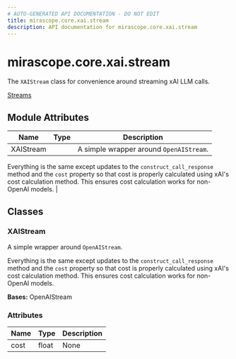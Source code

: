 ```yaml
---
# AUTO-GENERATED API DOCUMENTATION - DO NOT EDIT
title: mirascope.core.xai.stream
description: API documentation for mirascope.core.xai.stream
---
```


# mirascope.core.xai.stream

<ApiType type="Module" />

The `XAIStream` class for convenience around streaming xAI LLM calls.

<Info title="Usage">

[Streams](/docs/mirascope/learn/streams)

</Info>

## Module Attributes

| Name | Type | Description |
| ---- | ---- | ----------- |
| XAIStream |  | A simple wrapper around `OpenAIStream`.

Everything is the same except updates to the `construct_call_response` method and
the `cost` property so that cost is properly calculated using xAI's cost
calculation method. This ensures cost calculation works for non-OpenAI models. |

## Classes

### XAIStream

<ApiType type="Class" />

A simple wrapper around `OpenAIStream`.

Everything is the same except updates to the `construct_call_response` method and
the `cost` property so that cost is properly calculated using xAI's cost
calculation method. This ensures cost calculation works for non-OpenAI models.

**Bases:** OpenAIStream

### Attributes

| Name | Type | Description |
| ---- | ---- | ----------- |
| cost | float | None | Returns the cost of the call. |



